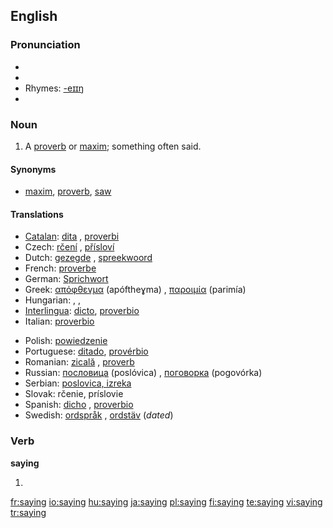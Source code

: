 ==English==

{{rank|across|answer|early|448|saying|talk|spirit|sometimes}}

===Pronunciation===
* {{IPA|/ˈseɪɪŋ/}}
* {{audio|en-us-saying.ogg|Audio (US)}}
* Rhymes: [[Rhymes:English:-eɪɪŋ|-eɪɪŋ]]
* {{hyphenation|say|ing}}

===Noun===
{{en-noun}}

# A [[proverb]] or [[maxim]]; something often said.

====Synonyms====
* [[maxim]], [[proverb]], [[saw]]

====Translations====
{{trans-top|proverb or maxim}}
* [[Catalan]]: [[dita]] {{f}}, [[proverbi]] {{m}}
* Czech: [[rčení]] {{n}}, [[přísloví]]  {{n}}
* Dutch: [[gezegde]] {{n}}, [[spreekwoord]] {{n}}
* French: [[proverbe]] {{m}}
* German: [[Sprichwort]] {{n}}
* Greek: [[απόφθεγμα]] (apóftheɣma) {{n}}, [[παροιμία]] (parimía) {{f}}
* Hungarian: {{t|hu|mondás}}, {{t|hu|közmondás}}, {{t|hu|szólásmondás}}
* [[Interlingua]]: [[dicto]], [[proverbio]]
* Italian: [[proverbio]] {{m}}
{{trans-mid}}
* Polish: [[powiedzenie]]
* Portuguese: [[ditado]], [[provérbio]]
* Romanian: [[zicală]] {{f}}, [[proverb]]
* Russian: [[пoслoвицa]] (poslóvica) {{f}}, [[пoгoвoркa]] (pogovórka)  {{f}}
* Serbian: [[poslovica, izreka]] {{f}}
* Slovak: rčenie,  príslovie  {{n}}
* Spanish: [[dicho]] {{m}}, [[proverbio]] {{m}}
* Swedish: [[ordspråk]] {{n}}, [[ordstäv]] {{n}} (''dated'')
{{trans-bottom}}

===Verb===
'''saying'''

# {{present participle of|[[say]]}}

[[fr:saying]]
[[io:saying]]
[[hu:saying]]
[[ja:saying]]
[[pl:saying]]
[[fi:saying]]
[[te:saying]]
[[vi:saying]]
[[tr:saying]]